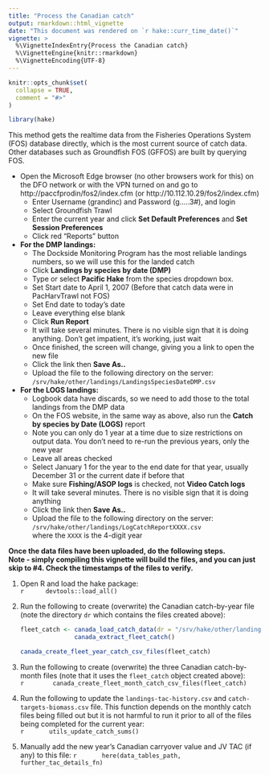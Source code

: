 ```yaml
---
title: "Process the Canadian catch"
output: rmarkdown::html_vignette
date: "This document was rendered on `r hake::curr_time_date()`"
vignette: >
  %\VignetteIndexEntry{Process the Canadian catch}
  %\VignetteEngine{knitr::rmarkdown}
  %\VignetteEncoding{UTF-8}
---
```


```r
knitr::opts_chunk$set(
  collapse = TRUE,
  comment = "#>"
)
```

```r
library(hake)
```

This method gets the realtime data from the Fisheries Operations System (FOS)
database directly, which is the most current source of catch data. Other
databases such as Groundfish FOS (GFFOS) are built by querying FOS.

 - Open the Microsoft Edge browser (no other browsers work for this) on the
   DFO network or with the VPN turned on and go to
   http://paccfprodin/fos2/index.cfm (or http://10.112.10.29/fos2/index.cfm)
   - Enter Username (grandinc) and Password (g.....3#), and login
   - Select Groundfish Trawl
   - Enter the current year and click **Set Default Preferences**
     and **Set Session Preferences**
   - Click red "Reports" button

 - **For the DMP landings:**
   - The Dockside Monitoring Program has the most reliable landings numbers,
     so we will use this for the landed catch
   - Click **Landings by species by date (DMP)**
   - Type or select **Pacific Hake** from the species dropdown box.
   - Set Start date to April 1, 2007 (Before that catch data were in
     PacHarvTrawl not FOS)
   - Set End date to today's date
   - Leave everything else blank
   - Click **Run Report**
   - It will take several minutes. There is no visible sign that it is
     doing anything. Don't get impatient, it's working, just wait
   - Once finished, the screen will change, giving you a link to open the
     new file
   - Click the link then **Save As..**
   - Upload the file to the following directory on the server: \
     `/srv/hake/other/landings/LandingsSpeciesDateDMP.csv`

 - **For the LOGS landings:**
   - Logbook data have discards, so we need to add those to the total landings
     from the DMP data
   - On the FOS website, in the same way as above, also run the
     **Catch by species by Date (LOGS)** report
   - Note you can only do 1 year at a time due to size restrictions on
     output data. You don't need to re-run the previous years, only the new
     year
   - Leave all areas checked
   - Select January 1 for the year to the end date for that year, usually
     December 31 or the current date if before that
   - Make sure **Fishing/ASOP logs** is checked, not **Video Catch logs**
   - It will take several minutes. There is no visible sign that it is doing
     anything
   - Click the link then **Save As..**
   - Upload the file to the following directory on the server: \
     `/srv/hake/other/landings/LogCatchReportXXXX.csv` \
     where the `XXXX` is the 4-digit year

**Once the data files have been uploaded, do the following steps.** \
**Note - simply compiling this vignette will build the files, and you can
just skip to #4. Check the timestamps of the files to verify.** \

  1. Open R and load the hake package: \
     ```r
     devtools::load_all()
     ```

   1. Run the following to create (overwrite) the Canadian catch-by-year file
      (note the directory `dr` which contains the files created above): \
      ```r
      fleet_catch <- canada_load_catch_data(dr = "/srv/hake/other/landings/canada") |>
                     canada_extract_fleet_catch()
      
      canada_create_fleet_year_catch_csv_files(fleet_catch)
      ```

   1. Run the following to create (overwrite) the three Canadian catch-by-month
      files (note that it uses the `fleet_catch` object created above): \
      ```r
       canada_create_fleet_month_catch_csv_files(fleet_catch)
      ```

   1. Run the following to update the `landings-tac-history.csv` and
      `catch-targets-biomass.csv` file. This function depends on the monthly
      catch files being filled out but it is not harmful to run it prior to
      all of the files being completed for the current year: \
      ```r
      utils_update_catch_sums()
      ```

   2. Manually add the new year's Canadian carryover value and JV TAC (if any)
      to this file:
      ```r
      here(data_tables_path, further_tac_details_fn)
      ```
